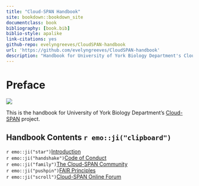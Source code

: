 ```yaml
--- 
title: "Cloud-SPAN Handbook"
site: bookdown::bookdown_site
documentclass: book
bibliography: [book.bib]
biblio-style: apalike
link-citations: yes
github-repo: evelyngreeves/CloudSPAN-handbook
url: 'https://github.com/evelyngreeves/CloudSPAN-handbook'
description: "Handbook for University of York Biology Department's Cloud-SPAN project."
---
```


# Preface {-}
![](images/cloud-span-logo-text.png)

This is the handbook for University of York Biology Department's [Cloud-SPAN](https://cloud-span.york.ac.uk/) project.

## Handbook Contents `r emo::ji("clipboard")` {-}
`r emo::ji("star")`[Introduction](https://cloud-span.github.io/CloudSPAN-handbook/introduction.html)   
`r emo::ji("handshake")`[Code of Conduct](https://cloud-span.github.io/CloudSPAN-handbook/code-of-conduct.html)  
`r emo::ji("family")`[The Cloud-SPAN Community](https://cloud-span.github.io/CloudSPAN-handbook/the-cloud-span-commmunity.html)   
`r emo::ji("pushpin")`[FAIR Principles](https://cloud-span.github.io/CloudSPAN-handbook/fair-principles.html)   
`r emo::ji("scroll")`[Cloud-SPAN Online Forum](https://cloud-span.github.io/CloudSPAN-handbook/forum.html)
